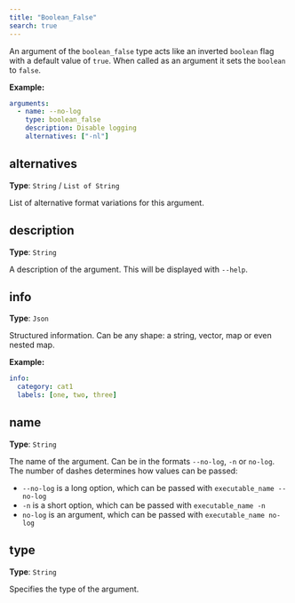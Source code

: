 ```yaml
---
title: "Boolean_False"
search: true
---
```


An argument of the `boolean_false` type acts like an inverted `boolean` flag with a default value of `true`. When called as an argument it sets the `boolean` to `false`.

**Example:**

```yaml
arguments:
  - name: --no-log
    type: boolean_false
    description: Disable logging
    alternatives: ["-nl"]

```

## alternatives

**Type**: `String` / `List of String`

List of alternative format variations for this argument.

## description

**Type**: `String`

A description of the argument. This will be displayed with `--help`.

## info

**Type**: `Json`

Structured information. Can be any shape: a string, vector, map or even nested map.

**Example:**

```yaml
info:
  category: cat1
  labels: [one, two, three]
```

## name

**Type**: `String`

The name of the argument. Can be in the formats `--no-log`, `-n` or `no-log`. The number of dashes determines how values can be passed:  

  - `--no-log` is a long option, which can be passed with `executable_name --no-log`
  - `-n` is a short option, which can be passed with `executable_name -n`
  - `no-log` is an argument, which can be passed with `executable_name no-log`  


## type

**Type**: `String`

Specifies the type of the argument.

